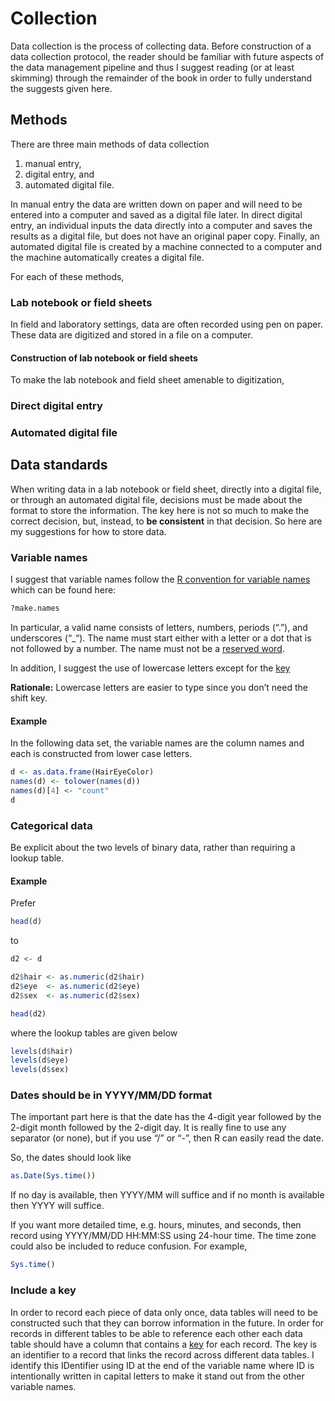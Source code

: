 # Collection {#collect}

Data collection is the process of collecting data. 
Before construction of a data collection protocol, 
the reader should be familiar with future aspects of the data management 
pipeline and thus I suggest reading (or at least skimming) through the remainder
of the book in order to fully understand the suggests given here. 

## Methods

There are three main methods of data collection

  1. manual entry,
  1. digital entry, and
  1. automated digital file.
  
In manual entry the data are written down on paper and 
will need to be entered into a computer and saved as a digital file later. 
In direct digital entry, 
an individual inputs the data directly into a 
computer and saves the results as a digital file, 
but does not have an original paper copy.
Finally, an automated digital file is created by a machine connected to 
a computer and the machine automatically creates a digital file.
  
For each of these methods,

  
### Lab notebook or field sheets

In field and laboratory settings, 
data are often recorded using pen on paper. 
These data are digitized and stored in a file on a computer.

#### Construction of lab notebook or field sheets

To make the lab notebook and field sheet amenable to digitization,



### Direct digital entry



### Automated digital file


## Data standards {#standards}

When writing data in a lab notebook or field sheet, 
directly into a digital file, or through an automated digital file, 
decisions must be made about the format to store the information.
The key here is not so much to make the correct decision, but, instead,
to **be consistent** in that decision.
So here are my suggestions for how to store data.

### Variable names

I suggest that variable names follow the 
[R convention for variable names](https://stat.ethz.ch/R-manual/R-devel/library/base/html/make.names.html)
which can be found here:
 
```r
?make.names
```

In particular, a valid name consists of letters, 
numbers, periods ("."), and underscores ("_").
The name must start either with a letter or 
a dot that is not followed by a number.
The name must not be a 
[reserved word](https://stat.ethz.ch/R-manual/R-devel/library/base/html/Reserved.html).

In addition, I suggest the use of lowercase letters except for the [key](#key)

**Rationale:** Lowercase letters are easier to type since you don't need the 
shift key.

#### Example

In the following data set, 
the variable names are the column names and each is constructed from
lower case letters. 

```r
d <- as.data.frame(HairEyeColor)
names(d) <- tolower(names(d))
names(d)[4] <- "count"
d
```



### Categorical data

Be explicit about the two levels of binary data, 
rather than requiring a lookup table. 

#### Example

Prefer 

```r
head(d)
```

to

```r
d2 <- d

d2$hair <- as.numeric(d2$hair)
d2$eye  <- as.numeric(d2$eye)
d2$sex  <- as.numeric(d2$sex)
```

```r
head(d2)
```

where the lookup tables are given below

```r
levels(d$hair)
levels(d$eye)
levels(d$sex)
```


### Dates should be in YYYY/MM/DD format

The important part here is that the date has the 4-digit year followed by the 
2-digit month followed by the 2-digit day.
It is really fine to use any separator (or none),
but if you use "/" or "-", then R can easily read the date.

So, the dates should look like

```r
as.Date(Sys.time())
```

If no day is available, then YYYY/MM will suffice and if no month is available
then YYYY will suffice.

If you want more detailed time, e.g. hours, minutes, and seconds, 
then record using YYYY/MM/DD HH:MM:SS using 24-hour time. 
The time zone could also be included to reduce confusion.
For example,

```r
Sys.time()
```



### Include a key {#key}

In order to record each piece of data only once, 
data tables will need to be constructed such that they can borrow information
in the future. 
In order for records in different tables to be able to reference each other
each data table should have a column that contains a
[key](https://en.wikipedia.org/wiki/Unique_key) for each record.
The key is an identifier to a record that links the record across different
data tables.
I identify this IDentifier using ID at the end of the variable name where
ID is intentionally written in capital letters to make it stand out from the
other variable names.


